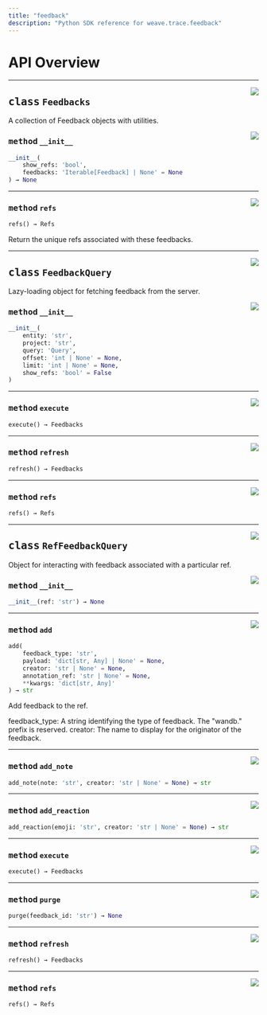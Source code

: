 ```yaml
---
title: "feedback"
description: "Python SDK reference for weave.trace.feedback"
---
```



# API Overview

---

<a href="https://github.com/wandb/weave/blob/0.52.10/weave/trace/feedback.py#L20"><img align="right" src="https://img.shields.io/badge/-source-cccccc?style=flat-square" /></a>

## <kbd>class</kbd> `Feedbacks`
A collection of Feedback objects with utilities. 

<a href="https://github.com/wandb/weave/blob/0.52.10/weave/trace/feedback.py#L25"><img align="right" src="https://img.shields.io/badge/-source-cccccc?style=flat-square" /></a>

### <kbd>method</kbd> `__init__`

```python
__init__(
    show_refs: 'bool',
    feedbacks: 'Iterable[Feedback] | None' = None
) → None
```

---

<a href="https://github.com/wandb/weave/blob/0.52.10/weave/trace/feedback.py#L31"><img align="right" src="https://img.shields.io/badge/-source-cccccc?style=flat-square" /></a>

### <kbd>method</kbd> `refs`

```python
refs() → Refs
```

Return the unique refs associated with these feedbacks. 

---

<a href="https://github.com/wandb/weave/blob/0.52.10/weave/trace/feedback.py#L83"><img align="right" src="https://img.shields.io/badge/-source-cccccc?style=flat-square" /></a>

## <kbd>class</kbd> `FeedbackQuery`
Lazy-loading object for fetching feedback from the server. 

<a href="https://github.com/wandb/weave/blob/0.52.10/weave/trace/feedback.py#L96"><img align="right" src="https://img.shields.io/badge/-source-cccccc?style=flat-square" /></a>

### <kbd>method</kbd> `__init__`

```python
__init__(
    entity: 'str',
    project: 'str',
    query: 'Query',
    offset: 'int | None' = None,
    limit: 'int | None' = None,
    show_refs: 'bool' = False
)
```

---

<a href="https://github.com/wandb/weave/blob/0.52.10/weave/trace/feedback.py#L144"><img align="right" src="https://img.shields.io/badge/-source-cccccc?style=flat-square" /></a>

### <kbd>method</kbd> `execute`

```python
execute() → Feedbacks
```

---

<a href="https://github.com/wandb/weave/blob/0.52.10/weave/trace/feedback.py#L125"><img align="right" src="https://img.shields.io/badge/-source-cccccc?style=flat-square" /></a>

### <kbd>method</kbd> `refresh`

```python
refresh() → Feedbacks
```

---

<a href="https://github.com/wandb/weave/blob/0.52.10/weave/trace/feedback.py#L150"><img align="right" src="https://img.shields.io/badge/-source-cccccc?style=flat-square" /></a>

### <kbd>method</kbd> `refs`

```python
refs() → Refs
```

---

<a href="https://github.com/wandb/weave/blob/0.52.10/weave/trace/feedback.py#L167"><img align="right" src="https://img.shields.io/badge/-source-cccccc?style=flat-square" /></a>

## <kbd>class</kbd> `RefFeedbackQuery`
Object for interacting with feedback associated with a particular ref. 

<a href="https://github.com/wandb/weave/blob/0.52.10/weave/trace/feedback.py#L172"><img align="right" src="https://img.shields.io/badge/-source-cccccc?style=flat-square" /></a>

### <kbd>method</kbd> `__init__`

```python
__init__(ref: 'str') → None
```

---

<a href="https://github.com/wandb/weave/blob/0.52.10/weave/trace/feedback.py#L218"><img align="right" src="https://img.shields.io/badge/-source-cccccc?style=flat-square" /></a>

### <kbd>method</kbd> `add`

```python
add(
    feedback_type: 'str',
    payload: 'dict[str, Any] | None' = None,
    creator: 'str | None' = None,
    annotation_ref: 'str | None' = None,
    **kwargs: 'dict[str, Any]'
) → str
```

Add feedback to the ref. 

feedback_type: A string identifying the type of feedback. The "wandb." prefix is reserved. creator: The name to display for the originator of the feedback. 

---

<a href="https://github.com/wandb/weave/blob/0.52.10/weave/trace/feedback.py#L246"><img align="right" src="https://img.shields.io/badge/-source-cccccc?style=flat-square" /></a>

### <kbd>method</kbd> `add_note`

```python
add_note(note: 'str', creator: 'str | None' = None) → str
```

---

<a href="https://github.com/wandb/weave/blob/0.52.10/weave/trace/feedback.py#L237"><img align="right" src="https://img.shields.io/badge/-source-cccccc?style=flat-square" /></a>

### <kbd>method</kbd> `add_reaction`

```python
add_reaction(emoji: 'str', creator: 'str | None' = None) → str
```

---

<a href="https://github.com/wandb/weave/blob/0.52.10/weave/trace/feedback.py#L144"><img align="right" src="https://img.shields.io/badge/-source-cccccc?style=flat-square" /></a>

### <kbd>method</kbd> `execute`

```python
execute() → Feedbacks
```

---

<a href="https://github.com/wandb/weave/blob/0.52.10/weave/trace/feedback.py#L255"><img align="right" src="https://img.shields.io/badge/-source-cccccc?style=flat-square" /></a>

### <kbd>method</kbd> `purge`

```python
purge(feedback_id: 'str') → None
```

---

<a href="https://github.com/wandb/weave/blob/0.52.10/weave/trace/feedback.py#L125"><img align="right" src="https://img.shields.io/badge/-source-cccccc?style=flat-square" /></a>

### <kbd>method</kbd> `refresh`

```python
refresh() → Feedbacks
```

---

<a href="https://github.com/wandb/weave/blob/0.52.10/weave/trace/feedback.py#L150"><img align="right" src="https://img.shields.io/badge/-source-cccccc?style=flat-square" /></a>

### <kbd>method</kbd> `refs`

```python
refs() → Refs
```

